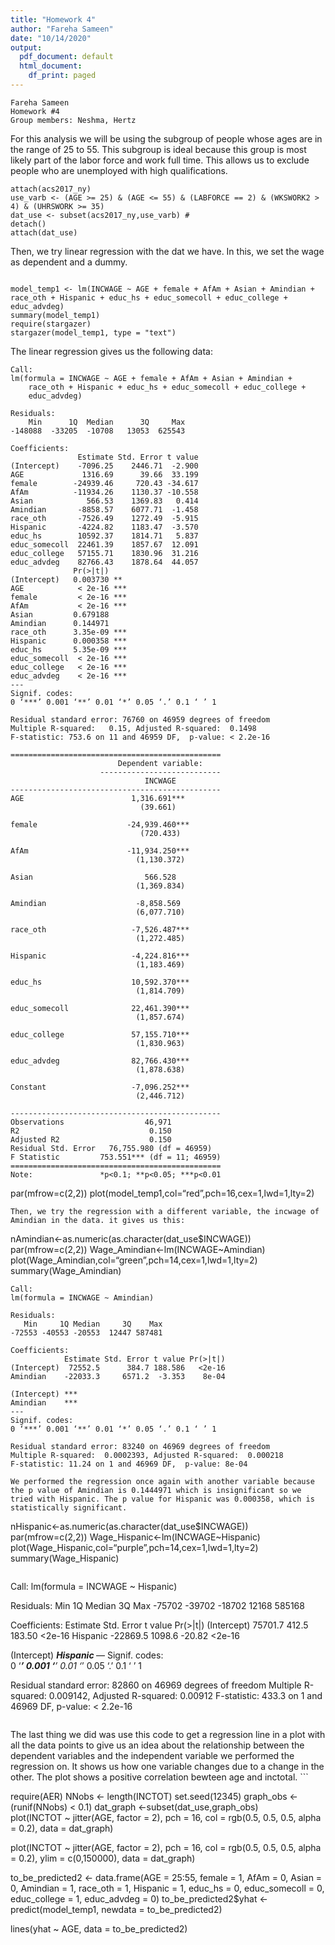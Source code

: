 ```yaml
---
title: "Homework 4"
author: "Fareha Sameen"
date: "10/14/2020"
output:
  pdf_document: default
  html_document:
    df_print: paged
---
```

```
Fareha Sameen 
Homework #4 
Group members: Neshma, Hertz 
```
For this analysis we will be using the subgroup of people whose ages are in the range of 25 to 55. This subgroup is ideal because this group is most likely part of the labor force and work full time. This allows us to exclude people who are unemployed with high qualifications. 
```
attach(acs2017_ny)
use_varb <- (AGE >= 25) & (AGE <= 55) & (LABFORCE == 2) & (WKSWORK2 > 4) & (UHRSWORK >= 35)
dat_use <- subset(acs2017_ny,use_varb) # 
detach()
attach(dat_use)

```
Then, we try linear regression with the dat we have. In this, we set the wage as dependent and a dummy. 
```

model_temp1 <- lm(INCWAGE ~ AGE + female + AfAm + Asian + Amindian + race_oth + Hispanic + educ_hs + educ_somecoll + educ_college + educ_advdeg)
summary(model_temp1)
require(stargazer)
stargazer(model_temp1, type = "text")
```
The linear regression gives us the following data: 
```
Call:
lm(formula = INCWAGE ~ AGE + female + AfAm + Asian + Amindian + 
    race_oth + Hispanic + educ_hs + educ_somecoll + educ_college + 
    educ_advdeg)

Residuals:
    Min      1Q  Median      3Q     Max 
-148088  -33205  -10708   13053  625543 

Coefficients:
               Estimate Std. Error t value
(Intercept)    -7096.25    2446.71  -2.900
AGE             1316.69      39.66  33.199
female        -24939.46     720.43 -34.617
AfAm          -11934.26    1130.37 -10.558
Asian            566.53    1369.83   0.414
Amindian       -8858.57    6077.71  -1.458
race_oth       -7526.49    1272.49  -5.915
Hispanic       -4224.82    1183.47  -3.570
educ_hs        10592.37    1814.71   5.837
educ_somecoll  22461.39    1857.67  12.091
educ_college   57155.71    1830.96  31.216
educ_advdeg    82766.43    1878.64  44.057
              Pr(>|t|)    
(Intercept)   0.003730 ** 
AGE            < 2e-16 ***
female         < 2e-16 ***
AfAm           < 2e-16 ***
Asian         0.679188    
Amindian      0.144971    
race_oth      3.35e-09 ***
Hispanic      0.000358 ***
educ_hs       5.35e-09 ***
educ_somecoll  < 2e-16 ***
educ_college   < 2e-16 ***
educ_advdeg    < 2e-16 ***
---
Signif. codes:  
0 ‘***’ 0.001 ‘**’ 0.01 ‘*’ 0.05 ‘.’ 0.1 ‘ ’ 1

Residual standard error: 76760 on 46959 degrees of freedom
Multiple R-squared:   0.15,	Adjusted R-squared:  0.1498 
F-statistic: 753.6 on 11 and 46959 DF,  p-value: < 2.2e-16

===============================================
                        Dependent variable:    
                    ---------------------------
                              INCWAGE          
-----------------------------------------------
AGE                        1,316.691***        
                             (39.661)          
                                               
female                    -24,939.460***       
                             (720.433)         
                                               
AfAm                      -11,934.250***       
                            (1,130.372)        
                                               
Asian                         566.528          
                            (1,369.834)        
                                               
Amindian                    -8,858.569         
                            (6,077.710)        
                                               
race_oth                   -7,526.487***       
                            (1,272.485)        
                                               
Hispanic                   -4,224.816***       
                            (1,183.469)        
                                               
educ_hs                    10,592.370***       
                            (1,814.709)        
                                               
educ_somecoll              22,461.390***       
                            (1,857.674)        
                                               
educ_college               57,155.710***       
                            (1,830.963)        
                                               
educ_advdeg                82,766.430***       
                            (1,878.638)        
                                               
Constant                   -7,096.252***       
                            (2,446.712)        
                                               
-----------------------------------------------
Observations                  46,971           
R2                             0.150           
Adjusted R2                    0.150           
Residual Std. Error   76,755.980 (df = 46959)  
F Statistic         753.551*** (df = 11; 46959)
===============================================
Note:               *p<0.1; **p<0.05; ***p<0.01
```


par(mfrow=c(2,2))
plot(model_temp1,col="red",pch=16,cex=1,lwd=1,lty=2)
```
Then, we try the regression with a different variable, the incwage of Amindian in the data. it gives us this: 
```
nAmindian<-as.numeric(as.character(dat_use$INCWAGE))
par(mfrow=c(2,2))
Wage_Amindian<-lm(INCWAGE~Amindian)
plot(Wage_Amindian,col="green",pch=14,cex=1,lwd=1,lty=2)
summary(Wage_Amindian)
```
Call:
lm(formula = INCWAGE ~ Amindian)

Residuals:
   Min     1Q Median     3Q    Max 
-72553 -40553 -20553  12447 587481 

Coefficients:
            Estimate Std. Error t value Pr(>|t|)
(Intercept)  72552.5      384.7 188.586   <2e-16
Amindian    -22033.3     6571.2  -3.353    8e-04
               
(Intercept) ***
Amindian    ***
---
Signif. codes:  
0 ‘***’ 0.001 ‘**’ 0.01 ‘*’ 0.05 ‘.’ 0.1 ‘ ’ 1

Residual standard error: 83240 on 46969 degrees of freedom
Multiple R-squared:  0.0002393,	Adjusted R-squared:  0.000218 
F-statistic: 11.24 on 1 and 46969 DF,  p-value: 8e-04

```
```
We performed the regression once again with another variable because the p value of Amindian is 0.1444971 which is insignificant so we tried with Hispanic. The p value for Hispanic was 0.000358, which is statistically significant.
```

nHispanic<-as.numeric(as.character(dat_use$INCWAGE))
par(mfrow=c(2,2))
Wage_Hispanic<-lm(INCWAGE~Hispanic)
plot(Wage_Hispanic,col="purple",pch=14,cex=1,lwd=1,lty=2)
summary(Wage_Hispanic)
```
```
Call:
lm(formula = INCWAGE ~ Hispanic)

Residuals:
   Min     1Q Median     3Q    Max 
-75702 -39702 -18702  12168 585168 

Coefficients:
            Estimate Std. Error t value Pr(>|t|)
(Intercept)  75701.7      412.5  183.50   <2e-16
Hispanic    -22869.5     1098.6  -20.82   <2e-16
               
(Intercept) ***
Hispanic    ***
---
Signif. codes:  
0 ‘***’ 0.001 ‘**’ 0.01 ‘*’ 0.05 ‘.’ 0.1 ‘ ’ 1

Residual standard error: 82860 on 46969 degrees of freedom
Multiple R-squared:  0.009142,	Adjusted R-squared:  0.00912 
F-statistic: 433.3 on 1 and 46969 DF,  p-value: < 2.2e-16
```
```
The last thing we did was use this code to get a regression line in a plot with all the data points to give us an idea about the relationship between the dependent variables and the independent variable we performed the regression on. It shows us how one variable changes due to a change in the other. The plot shows a positive correlation bewteen age and inctotal. 
```

require(AER)
NNobs <- length(INCTOT)
set.seed(12345)
graph_obs <- (runif(NNobs) < 0.1)
dat_graph <-subset(dat_use,graph_obs)  
plot(INCTOT ~ jitter(AGE, factor = 2), pch = 16, col = rgb(0.5, 0.5, 0.5, alpha = 0.2), data = dat_graph)

plot(INCTOT ~ jitter(AGE, factor = 2), pch = 16, col = rgb(0.5, 0.5, 0.5, alpha = 0.2), ylim = c(0,150000), data = dat_graph)

to_be_predicted2 <- data.frame(AGE = 25:55, female = 1, AfAm = 0, Asian = 0, Amindian = 1, race_oth = 1, Hispanic = 1, educ_hs = 0, educ_somecoll = 0, educ_college = 1, educ_advdeg = 0)
to_be_predicted2$yhat <- predict(model_temp1, newdata = to_be_predicted2)

lines(yhat ~ AGE, data = to_be_predicted2)